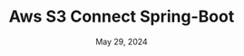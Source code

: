 ---
title: Aws S3 Connect Spring-Boot
description: This project creates an connection with AWS S3 using Spring Boot.
date: May 29, 2024
repository: DevN0t/Aws-Bucket-Connect-Spring-Boot
published: true

---